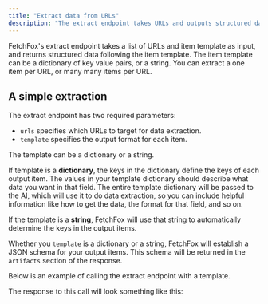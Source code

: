 ```yaml
---
title: "Extract data from URLs"
description: "The extract endpoint takes URLs and outputs structured data"
---
```



FetchFox's extract endpoint takes a list of URLs and item template as input, and returns structured data following the item template. The item template can be a dictionary of key value pairs, or a string. You can extract a one item per URL, or many many items per URL.

## A simple extraction

The extract endpoint has two required parameters:

- `urls` specifies which URLs to target for data extraction.
- `template` specifies the output format for each item.

The template can be a dictionary or a string.

If template is a **dictionary**, the keys in the dictionary define the keys of each output item. The values in your template dictionary should describe what data you want in that field. The entire template dictionary will be passed to the AI, which will use it to do data extraction, so you can include helpful information like how to get the data, the format for that field, and so on. 

If the template is a **string**, FetchFox will use that string to automatically determine the keys in the output items.

Whether you `template` is a dictionary or a string, FetchFox will establish a JSON schema for your output items. This schema will be returned in the `artifacts` section of the response.

Below is an example of calling the extract endpoint with a template.

<BasicExtractRequest />

The response to this call will look something like this:

